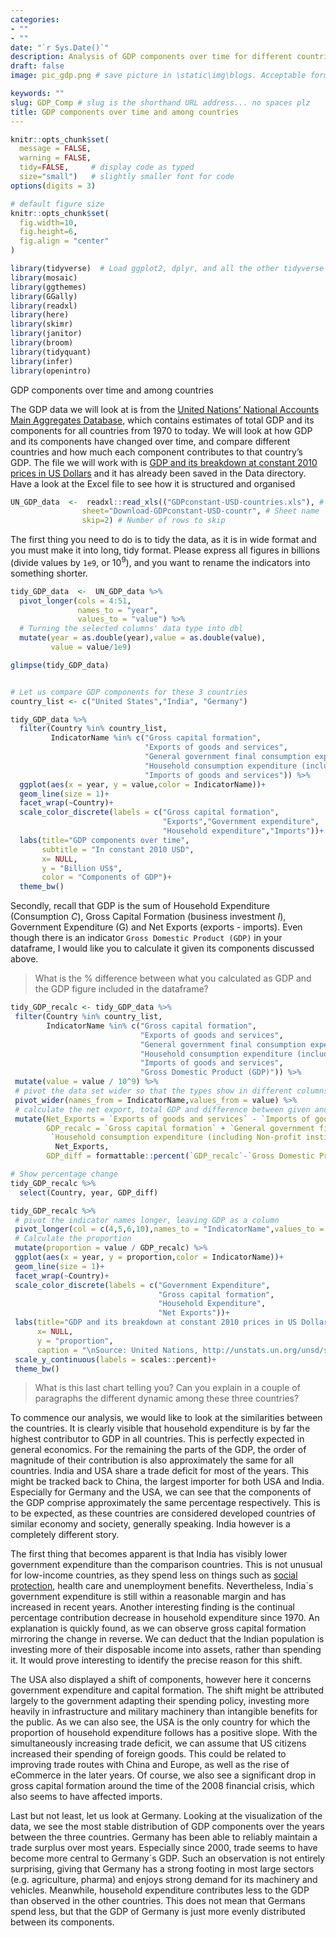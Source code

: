 ```yaml
---
categories:  
- ""  
- ""
date: "`r Sys.Date()`"
description: Analysis of GDP components over time for different countries across the world # the title that will show up once someone gets to this page
draft: false
image: pic_gdp.png # save picture in \static\img\blogs. Acceptable formats= jpg, jpeg, or png . Your iPhone pics wont work

keywords: ""
slug: GDP_Comp # slug is the shorthand URL address... no spaces plz
title: GDP components over time and among countries
---
```


```r
knitr::opts_chunk$set(
  message = FALSE, 
  warning = FALSE, 
  tidy=FALSE,     # display code as typed
  size="small")   # slightly smaller font for code
options(digits = 3)

# default figure size
knitr::opts_chunk$set(
  fig.width=10, 
  fig.height=6,
  fig.align = "center"
)
```

```r
library(tidyverse)  # Load ggplot2, dplyr, and all the other tidyverse packages
library(mosaic)
library(ggthemes)
library(GGally)
library(readxl)
library(here)
library(skimr)
library(janitor)
library(broom)
library(tidyquant)
library(infer)
library(openintro)
```

GDP components over time and among countries

The GDP data we will look at is from the [United Nations' National Accounts Main Aggregates Database](https://unstats.un.org/unsd/snaama/Downloads), which contains estimates of total GDP and its components for all countries from 1970 to today. We will look at how GDP and its components have changed over time, and compare different countries and how much each component contributes to that country's GDP. The file we will work with is [GDP and its breakdown at constant 2010 prices in US Dollars](http://unstats.un.org/unsd/amaapi/api/file/6) and it has already been saved in the Data directory. Have a look at the Excel file to see how it is structured and organised

```r

UN_GDP_data  <-  readxl::read_xls(("GDPconstant-USD-countries.xls"), # Excel filename
                sheet="Download-GDPconstant-USD-countr", # Sheet name
                skip=2) # Number of rows to skip

```

The first thing you need to do is to tidy the data, as it is in wide format and you must make it into long, tidy format. Please express all figures in billions (divide values by `1e9`, or $10^9$), and you want to rename the indicators into something shorter.

```r

tidy_GDP_data  <-  UN_GDP_data %>%
  pivot_longer(cols = 4:51,
               names_to = "year",
               values_to = "value") %>% 
  # Turning the selected columns' data type into dbl
  mutate(year = as.double(year),value = as.double(value),
         value = value/1e9)

glimpse(tidy_GDP_data)


# Let us compare GDP components for these 3 countries
country_list <- c("United States","India", "Germany")

```

```r

tidy_GDP_data %>% 
  filter(Country %in% country_list,
         IndicatorName %in% c("Gross capital formation",
                              "Exports of goods and services",
                              "General government final consumption expenditure",
                              "Household consumption expenditure (including Non-profit institutions serving households)",
                              "Imports of goods and services")) %>% 
  ggplot(aes(x = year, y = value,color = IndicatorName))+
  geom_line(size = 1)+
  facet_wrap(~Country)+
  scale_color_discrete(labels = c("Gross capital formation", 
                                  "Exports","Government expenditure",
                                  "Household expenditure","Imports"))+
  labs(title="GDP components over time",
       subtitle = "In constant 2010 USD",
       x= NULL,
       y = "Billion US$",
       color = "Components of GDP")+
  theme_bw()

```

Secondly, recall that GDP is the sum of Household Expenditure (Consumption *C*), Gross Capital Formation (business investment *I*), Government Expenditure (G) and Net Exports (exports - imports). Even though there is an indicator `Gross Domestic Product (GDP)` in your dataframe, I would like you to calculate it given its components discussed above.

> What is the % difference between what you calculated as GDP and the GDP figure included in the dataframe?

```r

tidy_GDP_recalc <- tidy_GDP_data %>% 
 filter(Country %in% country_list,
        IndicatorName %in% c("Gross capital formation",
                             "Exports of goods and services",
                             "General government final consumption expenditure",
                             "Household consumption expenditure (including Non-profit institutions serving households)",
                             "Imports of goods and services",
                             "Gross Domestic Product (GDP)")) %>% 
 mutate(value = value / 10^9) %>% 
 # pivot the data set wider so that the types show in different columns
 pivot_wider(names_from = IndicatorName,values_from = value) %>% 
 # calculate the net export, total GDP and difference between given and calculated GDP
 mutate(Net_Exports = `Exports of goods and services` - `Imports of goods and services`,
        GDP_recalc = `Gross capital formation` + `General government final consumption expenditure`+
         `Household consumption expenditure (including Non-profit institutions serving households)`+
          Net_Exports,
        GDP_diff = formattable::percent(`GDP_recalc`-`Gross Domestic Product (GDP)`)/`GDP_recalc`)

# Show percentage change
tidy_GDP_recalc %>% 
  select(Country, year, GDP_diff)

tidy_GDP_recalc %>% 
 # pivot the indicator names longer, leaving GDP as a column
 pivot_longer(col = c(4,5,6,10),names_to = "IndicatorName",values_to = "value") %>% 
 # Calculate the proportion
 mutate(proportion = value / GDP_recalc) %>% 
 ggplot(aes(x = year, y = proportion,color = IndicatorName))+
 geom_line(size = 1)+
 facet_wrap(~Country)+
 scale_color_discrete(labels = c("Government Expenditure",
                                 "Gross capital formation",
                                 "Household Expenditure",
                                 "Net Exports"))+
 labs(title="GDP and its breakdown at constant 2010 prices in US Dollars",
      x= NULL,
      y = "proportion",
      caption = "\nSource: United Nations, http://unstats.un.org/unsd/snaama/Downloads",color = NULL)+
 scale_y_continuous(labels = scales::percent)+
 theme_bw()

```

> What is this last chart telling you? Can you explain in a couple of paragraphs the different dynamic among these three countries?

To commence our analysis, we would like to look at the similarities between the countries. It is clearly visible that household expenditure is by far the highest contributor to GDP in all countries. This is perfectly expected in general economics. For the remaining the parts of the GDP, the order of magnitude of their contribution is also approximately the same for all countries. India and USA share a trade deficit for most of the years. This might be tracked back to China, the largest importer for both USA and India. Especially for Germany and the USA, we can see that the components of the GDP comprise approximately the same percentage respectively. This is to be expected, as these countries are considered developed countries of similar economy and society, generally speaking. India however is a completely different story.

The first thing that becomes apparent is that India has visibly lower government expenditure than the comparison countries. This is not unusual for low-income countries, as they spend less on things such as [social protection](https://ourworldindata.org/government-spending#recent-data-on-the-size-of-governments), health care and unemployment benefits. Nevertheless, India´s government expenditure is still within a reasonable margin and has increased in recent years. Another interesting finding is the continual percentage contribution decrease in household expenditure since 1970. An explanation is quickly found, as we can observe gross capital formation mirroring the change in reverse. We can deduct that the Indian population is investing more of their disposable income into assets, rather than spending it. It would prove interesting to identify the precise reason for this shift.

The USA also displayed a shift of components, however here it concerns government expenditure and capital formation. The shift might be attributed largely to the government adapting their spending policy, investing more heavily in infrastructure and military machinery than intangible benefits for the public. As we can also see, the USA is the only country for which the proportion of household expenditure follows has a positive slope. With the simultaneously increasing trade deficit, we can assume that US citizens increased their spending of foreign goods. This could be related to improving trade routes with China and Europe, as well as the rise of eCommerce in the later years. Of course, we also see a significant drop in gross capital formation around the time of the 2008 financial crisis, which also seems to have affected imports.

Last but not least, let us look at Germany. Looking at the visualization of the data, we see the most stable distribution of GDP components over the years between the three countries. Germany has been able to reliably maintain a trade surplus over most years. Especially since 2000, trade seems to have become more central to Germany´s GDP. Such an observation is not entirely surprising, giving that Germany has a strong footing in most large sectors (e.g. agriculture, pharma) and enjoys strong demand for its machinery and vehicles. Meanwhile, household expenditure contributes less to the GDP than observed in the other countries. This does not mean that Germans spend less, but that the GDP of Germany is just more evenly distributed between its components.

# 
